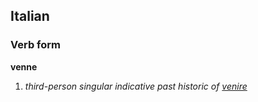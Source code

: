 ==Italian==
===Verb form===
'''venne'''

# ''third-person singular indicative past historic of [[venire]]''